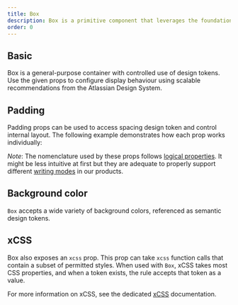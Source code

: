 ```yaml
---
title: Box
description: Box is a primitive component that leverages the foundations of the Atlassian Design System.
order: 0
---
```



<CodeDocsHeader
  name="@atlaskit/primitives"
  repository="https://bitbucket.org/atlassian/atlassian-frontend-mirror"
  directoryName="primitives"
/>

## Basic

Box is a general-purpose container with controlled use of design tokens. Use the given props to configure display behaviour using scalable recommendations from the Atlassian Design System.

<Example Component={BoxBasic} packageName="@atlaskit/primitives/box" />

## Padding

Padding props can be used to access spacing design token and control internal layout. The following example demonstrates how each prop works individually:

<Example Component={BoxPadding} packageName="@atlaskit/primitives/box" />

*Note*: The nomenclature used by these props follows [logical properties](https://developer.mozilla.org/en-US/docs/Web/CSS/CSS_Logical_Properties). It might be less intuitive at first but they are adequate to properly support different [writing modes](https://developer.mozilla.org/en-US/docs/Web/CSS/writing-mode) in our products.

## Background color

`Box` accepts a wide variety of background colors, referenced as semantic design tokens.

<Example Component={BoxBackgroundColor} packageName="@atlaskit/primitives/box" />

## xCSS

Box also exposes an `xcss` prop. This prop can take `xcss` function calls that contain a subset of permitted styles. When used with `Box`, xCSS takes most CSS properties, and when a token exists, the rule accepts that token as a value.

<Example Component={BoxXcss} packageName="@atlaskit/primitives/box" />

For more information on xCSS, see the dedicated [xCSS](/components/primitives/xcss) documentation.

